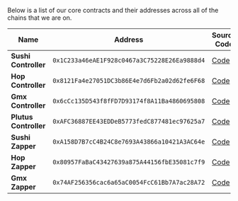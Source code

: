 Below is a list of our core contracts and their addresses across all of the chains that we are on.

| Name                    | Address                                      | Source Code                                                                                                                                     | Explorer                                                                            |
| ----------------------- | -------------------------------------------- | ----------------------------------------------------------------------------------------------------------------------------------------------- | ----------------------------------------------------------------------------------- |
| **Sushi Controller**    | `0x1C233a46eAE1F928c0467a3C75228E26Ea9888d4` | [Code](https://github.com/Contrax-co/contrax-smart-contracts/blob/main/contracts/controllers/sushi-controller.sol)                              | [Link](https://arbiscan.io/address/0x1C233a46eAE1F928c0467a3C75228E26Ea9888d4#contracts) |
| **Hop Controller**      | `0x8121Fa4e27051DC3b86E4e7d6Fb2a02d62fe6F68` | [Code](https://github.com/Contrax-co/contrax-smart-contracts/blob/main/contracts/controllers/hop-controller.sol)                                | [Link](https://arbiscan.io/address/0x8121Fa4e27051DC3b86E4e7d6Fb2a02d62fe6F68#code) |
| **Gmx Controller**      | `0x6cCc135D543f8fFD7D93174f8A11Ba4860695808` | [Code](https://github.com/Contrax-co/contrax-smart-contracts/blob/main/contracts/controllers/gmx-controller.sol)                                | [Link](https://arbiscan.io/address/0x6cCc135D543f8fFD7D93174f8A11Ba4860695808#code) |
| **Plutus Controller**   | `0xAFC36887EE43EDDeB5773fedC877481ec97625a7` | [Code](https://github.com/Contrax-co/contrax-smart-contracts/blob/main/contracts/controllers/plutus-controller.sol)                             | [Link](https://arbiscan.io/address/0xAFC36887EE43EDDeB5773fedC877481ec97625a7#code) |
| **Sushi Zapper**        | `0xA158D7B7cC4B24C8e7693A43866a10421A3AC64e` | [Code](https://github.com/Contrax-co/contrax-smart-contracts/blob/main/contracts/zapper/vault-zapper-1.sol)                                     | [Link](https://arbiscan.io/address/0xA158D7B7cC4B24C8e7693A43866a10421A3AC64e#code) |
| **Hop Zapper**          | `0x80957FaBaC43427639a875A44156fbE35081c7f9` | [Code](https://github.com/Contrax-co/contrax-smart-contracts/blob/main/contracts/strategies/hop/hop-zapper/hop-vault-zapper.sol)                | [Link](https://arbiscan.io/address/0x80957FaBaC43427639a875A44156fbE35081c7f9#code) |
| **Gmx Zapper**          | `0x74AF256356cac6a65aC0054FcC61Bb7A7ac28A72` | [Code](https://github.com/Contrax-co/contrax-smart-contracts/blob/main/contracts/strategies/gmx/gmx-zapper/gmx-vault-zapper.sol)                | [Link](https://arbiscan.io/address/0x74AF256356cac6a65aC0054FcC61Bb7A7ac28A72#code) |
